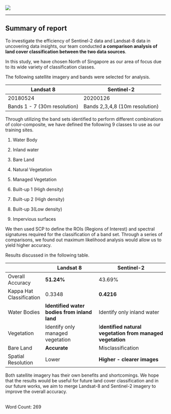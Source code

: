 ![](images/logo.jpg)

------------------------------------------------------------------------

## Summary of report

To investigate the efficiency of Sentinel-2 data and Landsat-8 data in uncovering data insights, our team conducted **a comparison analysis of land cover classification between the two data sources**.

In this study, we have chosen North of Singapore as our area of focus due to its wide variety of classification classes.

The following satellite imagery and bands were selected for analysis.

| Landsat 8                    | Sentinel-2                     |
|------------------------------|--------------------------------|
| 20180524                     | 20200126                       |
| Bands 1 - 7 (30m resolution) | Bands 2,3,4,8 (10m resolution) |

Through utilizing the band sets identified to perform different combinations of color-composite, we have defined the following 9 classes to use as our training sites.

1.  Water Body

2.  Inland water

3.  Bare Land

4.  Natural Vegetation

5.  Managed Vegetation

6.  Built-up 1 (High density)

7.  Built-up 2 (High density)

8.  Built-up 3(Low density)

9.  Impervious surfaces

We then used SCP to define the ROIs (Regions of Interest) and spectral signatures required for the classification of a band set. Through a series of comparisons, we found out maximum likelihood analysis would allow us to yield higher accuracy.

Results discussed in the following table.

|                          | Landsat 8                                    | Sentinel-2                                                |
|--------------------------|----------------------------------------------|-----------------------------------------------------------|
| Overall Accuracy         | **51.24%**                                   | 43.69%                                                    |
| Kappa Hat Classification | 0.3348                                       | **0.4216**                                                |
| Water Bodies             | **Identified water bodies from inland land** | Identify only inland water                                |
| Vegetation               | Identify only managed vegetation             | I**dentified natural vegetation from managed vegetation** |
| Bare Land                | **Accurate**                                 | Misclassification                                         |
| Spatial Resolution       | Lower                                        | **Higher - clearer images**                               |

Both satellite imagery has their own benefits and shortcomings. We hope that the results would be useful for future land cover classification and in our future works, we aim to merge Landsat-8 and Sentinel-2 imagery to improve the overall accuracy.

\
Word Count: 269
